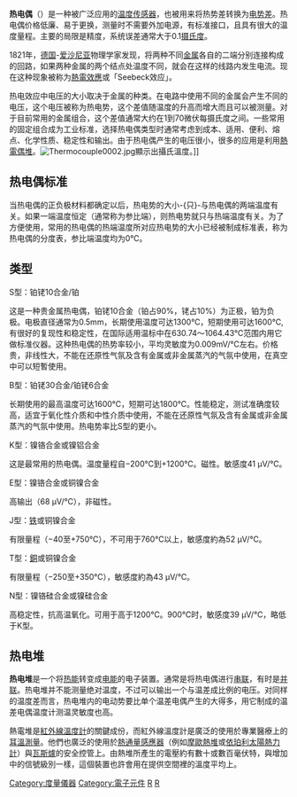 {{Rough translation}}{{unreferenced|time=2013-08-13T09:56:51+00:00}}
{{NoteTA|G1=物理學}}
{{熱電效應}}

'''热电偶'''（{{lang-en|'''Thermocouple'''}}）是一种被广泛应用的[[温度传感器|温度传感器]]，也被用来将热势差转换为[[电势差|电势差]]。热电偶价格低廉、易于更换，测量时不需要外加电源，有标准接口，且具有很大的温度量程。主要的局限是精度，系统误差通常大于0.1[[摄氏度|摄氏度]]。

1821年，[[德国|德国]]-[[爱沙尼亚|爱沙尼亚]]物理学家{{le|托馬斯·塞貝克|Thomas Seebeck}}发现，将两种不同[[金属|金属]]各自的二端分别连接构成的回路，如果两种金属的两个结点处温度不同，就会在这样的线路内发生电流。现在这种现象被称为[[熱電效應|熱電效應]]或「Seebeck效应」。

热电效应中电压的大小取决于金属的种类。在电路中使用不同的金属会产生不同的电压，这个电压被称为热电势，这个差值随温度的升高而增大而且可以被测量。对于目前常用的金属组合，这个差值通常大约在1到70微伏每摄氏度之间。一些常用的固定组合成为工业标准，选择热电偶类型时通常考虑到成本、适用、便利、熔点、化学性质、稳定性和输出。由于热电偶产生的电压很小，很多的应用是利用[[热电堆|熱電偶堆]]。[[File:Thermocouple0002.jpg|thumb]]顯示出攝氏溫度。]]

== 热电偶标准 ==
当热电偶的正负极材料都确定以后，热电势的大小-{只}-与热电偶的两端温度有关。如果一端温度恒定（通常称为参比端），则热电势就只与热端温度有关。为了方便使用，常用的热电偶的热端温度所对应热电势的大小已经被制成标准表，称为热电偶的分度表，参比端温度均为0℃。

== 类型 ==
;S型：铂铑10合金/铂
这是一种贵金属热电偶，铂铑10合金（铂占90%，铑占10%）为正极，铂为负极。电极直径通常为0.5mm，长期使用温度可达1300℃，短期使用可达1600℃,有很好的复现性和稳定性，在国际适用温标中在630.74～1064.43℃范围内用它做标准仪器。这种热电偶的热势率较小，平均灵敏度为0.009mV/℃左右。价格贵，非线性大，不能在还原性气氛及含有金属或非金属蒸汽的气氛中使用，在真空中可以短暫使用。

;B型：铂铑30合金/铂铑6合金
长期使用的最高温度可达1600℃，短期可达1800℃。性能稳定，测试准确度较高，适宜于氧化性介质和中性介质中使用，不能在还原性气氛及含有金属或非金属蒸汽的气氛中使用。热电势率比S型的更小。

;K型：镍铬合金或镍铝合金 
这是最常用的热电偶。温度量程自−200℃到+1200℃。磁性。敏感度41 µV/℃。 

;E型：镍铬合金或铜镍合金 
高输出（68 µV/℃），非磁性。

;J型：[[铁|铁]]或铜镍合金 
有限量程（−40至+750℃），不可用于760℃以上，敏感度約為52 µV/℃。 

;T型：[[銅|銅]]或铜镍合金 
有限量程（−250至+350℃），敏感度約為43 µV/℃。 

;N型：镍铬硅合金或镍硅合金 
高稳定性，抗高温氧化。可用于高于1200℃。900℃时，敏感度39 µV/℃，略低于K型。{{Commonscat|Thermocouples}}

== 热电堆 ==
{{main|热电堆}}
'''热电堆'''是一个将[[熱能|热能]]转变成[[電能|电能]]的电子装置。通常是将热电偶进行[[串聯|串联]]，有时是[[並聯|并联]]。热电堆并不能测量绝对温度，不过可以输出一个与温差成比例的电压。对同样的温度差而言，热电堆内的电动势要比单个温差电偶产生的大得多，用它制成的温差电偶温度计测温灵敏度也高。

熱電堆是[[紅外線溫度計|紅外線溫度計]]的關鍵成份，而紅外線溫度計是廣泛的使用於專業醫療上的[[耳溫槍|耳溫測量]]。他們也廣泛的使用於[[熱通量感應器|熱通量感應器]]（例如[[摩歐熱堆|摩歐熱堆]]或[[依珀利太陽熱力計|依珀利太陽熱力計]]）與[[瓦斯爐|瓦斯爐]]的安全控管上。由熱堆所產生的電壓約有數十或數百毫伏特，與增加中的信號級別一樣，這個裝置也許會用在提供空間裡的溫度平均上。

{{Sensors}}
{{Authority control}}

[[Category:度量儀器|Category:度量儀器]]
[[Category:電子元件|Category:電子元件]]
[[Category:传感器|R]]
[[Category:温度计|R]]